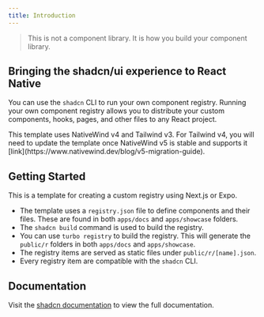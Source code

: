 ```yaml
---
title: Introduction
---
```


<blockquote
  cite="https://ui.shadcn.com/docs"
  className="text-fd-muted-foreground -mt-2 font-normal">
  This is not a component library. It is how you build your component library.
</blockquote>

## Bringing the shadcn/ui experience to React Native

You can use the `shadcn` CLI to run your own component registry. Running your own
component registry allows you to distribute your custom components, hooks, pages, and
other files to any React project.

<Callout type="warn">
  This template uses NativeWind v4 and Tailwind v3. For Tailwind v4, you will need to update the
  template once NativeWind v5 is stable and supports it
  [link](https://www.nativewind.dev/blog/v5-migration-guide).
</Callout>

## Getting Started

This is a template for creating a custom registry using Next.js or Expo.

- The template uses a `registry.json` file to define components and their files. These are found in both `apps/docs` and `apps/showcase` folders.
- The `shadcn build` command is used to build the registry.
- You can use `turbo registry` to build the registry. This will generate the `public/r` folders in both `apps/docs` and `apps/showcase`.
- The registry items are served as static files under `public/r/[name].json`.
- Every registry item are compatible with the `shadcn` CLI.

## Documentation

Visit the [shadcn documentation](https://ui.shadcn.com/docs/registry) to view the full documentation.
